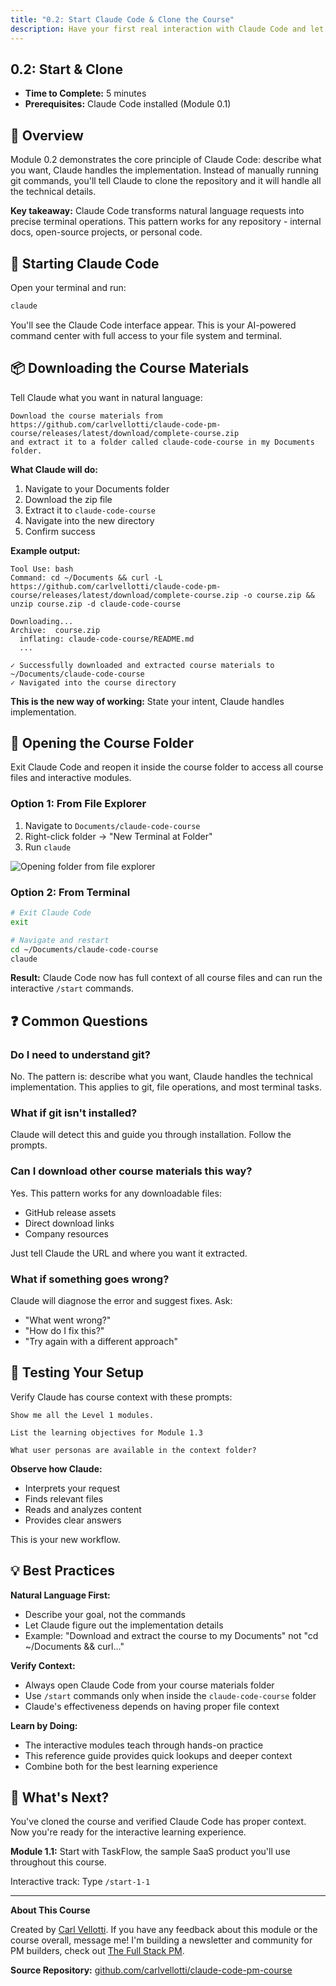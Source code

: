 ```yaml
---
title: "0.2: Start Claude Code & Clone the Course"
description: Have your first real interaction with Claude Code and let it set up your learning environment
---
```


## 0.2: Start & Clone

 - **Time to Complete:** 5 minutes
 - **Prerequisites:** Claude Code installed (Module 0.1)

## 📖 Overview

Module 0.2 demonstrates the core principle of Claude Code: describe what you want, Claude handles the implementation. Instead of manually running git commands, you'll tell Claude to clone the repository and it will handle all the technical details.

**Key takeaway:** Claude Code transforms natural language requests into precise terminal operations. This pattern works for any repository - internal docs, open-source projects, or personal code.


## 🚀 Starting Claude Code

Open your terminal and run:

```bash
claude
```

You'll see the Claude Code interface appear. This is your AI-powered command center with full access to your file system and terminal.


## 📦 Downloading the Course Materials

Tell Claude what you want in natural language:

```
Download the course materials from
https://github.com/carlvellotti/claude-code-pm-course/releases/latest/download/complete-course.zip
and extract it to a folder called claude-code-course in my Documents folder.
```

**What Claude will do:**
1. Navigate to your Documents folder
2. Download the zip file
3. Extract it to `claude-code-course`
4. Navigate into the new directory
5. Confirm success

**Example output:**

```
Tool Use: bash
Command: cd ~/Documents && curl -L https://github.com/carlvellotti/claude-code-pm-course/releases/latest/download/complete-course.zip -o course.zip && unzip course.zip -d claude-code-course

Downloading...
Archive:  course.zip
  inflating: claude-code-course/README.md
  ...

✓ Successfully downloaded and extracted course materials to ~/Documents/claude-code-course
✓ Navigated into the course directory
```

**This is the new way of working:** State your intent, Claude handles implementation.


## 📂 Opening the Course Folder

Exit Claude Code and reopen it inside the course folder to access all course files and interactive modules.

### Option 1: From File Explorer

1. Navigate to `Documents/claude-code-course`
2. Right-click folder → "New Terminal at Folder"
3. Run `claude`

![Opening folder from file explorer](/images/folder-location.png)

### Option 2: From Terminal

```bash
# Exit Claude Code
exit

# Navigate and restart
cd ~/Documents/claude-code-course
claude
```

**Result:** Claude Code now has full context of all course files and can run the interactive `/start` commands.


## ❓ Common Questions

### Do I need to understand git?

No. The pattern is: describe what you want, Claude handles the technical implementation. This applies to git, file operations, and most terminal tasks.

### What if git isn't installed?

Claude will detect this and guide you through installation. Follow the prompts.

### Can I download other course materials this way?

Yes. This pattern works for any downloadable files:
- GitHub release assets
- Direct download links
- Company resources

Just tell Claude the URL and where you want it extracted.

### What if something goes wrong?

Claude will diagnose the error and suggest fixes. Ask:
- "What went wrong?"
- "How do I fix this?"
- "Try again with a different approach"


## 🧪 Testing Your Setup

Verify Claude has course context with these prompts:

```
Show me all the Level 1 modules.
```

```
List the learning objectives for Module 1.3
```

```
What user personas are available in the context folder?
```

**Observe how Claude:**
- Interprets your request
- Finds relevant files
- Reads and analyzes content
- Provides clear answers

This is your new workflow.


## 💡 Best Practices

**Natural Language First:**
- Describe your goal, not the commands
- Let Claude figure out the implementation details
- Example: "Download and extract the course to my Documents" not "cd ~/Documents && curl..."

**Verify Context:**
- Always open Claude Code from your course materials folder
- Use `/start` commands only when inside the `claude-code-course` folder
- Claude's effectiveness depends on having proper file context

**Learn by Doing:**
- The interactive modules teach through hands-on practice
- This reference guide provides quick lookups and deeper context
- Combine both for the best learning experience


## 🚀 What's Next?

You've cloned the course and verified Claude Code has proper context. Now you're ready for the interactive learning experience.

**Module 1.1:** Start with TaskFlow, the sample SaaS product you'll use throughout this course.

Interactive track: Type `/start-1-1`


---

**About This Course**

Created by [Carl Vellotti](https://www.linkedin.com/in/carlvellotti/). If you have any feedback about this module or the course overall, message me! I'm building a newsletter and community for PM builders, check out [The Full Stack PM](https://fullstack-pm.com/subscribe).

**Source Repository:** [github.com/carlvellotti/claude-code-pm-course](https://github.com/carlvellotti/claude-code-pm-course)

